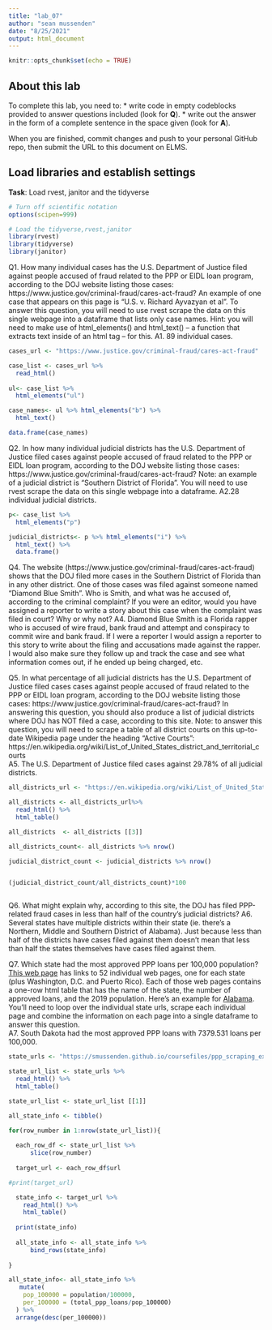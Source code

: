 ```yaml
---
title: "lab_07"
author: "sean mussenden"
date: "8/25/2021"
output: html_document
---
```


```r
knitr::opts_chunk$set(echo = TRUE)
```

## About this lab

To complete this lab, you need to:
* write code in empty codeblocks provided to answer questions included (look for **Q**).
* write out the answer in the form of a complete sentence in the space given (look for **A**).

When you are finished, commit changes and push to your personal GitHub repo, then submit the URL to this document on ELMS.

## Load libraries and establish settings
**Task**: Load rvest, janitor and the tidyverse
```r
# Turn off scientific notation
options(scipen=999)

# Load the tidyverse,rvest,janitor
library(rvest)
library(tidyverse)
library(janitor)
```


Q1. How many individual cases has the U.S. Department of Justice filed against people accused of fraud related to the PPP or EIDL loan program, according to the DOJ website listing those cases: https://www.justice.gov/criminal-fraud/cares-act-fraud?  An example of one case that appears on this page is "U.S. v. Richard Ayvazyan et al". To answer this question, you will need to use rvest scrape the data on this single webpage into a dataframe that lists only case names. Hint: you will need to make use of html_elements() and html_text() -- a function that extracts text inside of an html tag -- for this.
A1. 89 individual cases.

```r
cases_url <- "https://www.justice.gov/criminal-fraud/cares-act-fraud"

case_list <- cases_url %>%
  read_html() 
  
ul<- case_list %>%
  html_elements("ul")

case_names<- ul %>% html_elements("b") %>% 
  html_text() 

data.frame(case_names)

```

Q2. In how many individual judicial districts has the U.S. Department of Justice filed cases against people accused of fraud related to the PPP or EIDL loan program, according to the DOJ website listing those cases: https://www.justice.gov/criminal-fraud/cares-act-fraud?  Note: an example of a judicial district is "Southern District of Florida". You will need to use rvest scrape the data on this single webpage into a dataframe.
A2.28 individual judicial districts.

```r
p<- case_list %>%
  html_elements("p")

judicial_districts<- p %>% html_elements("i") %>% 
  html_text() %>% 
  data.frame()
```

Q4. The website (https://www.justice.gov/criminal-fraud/cares-act-fraud) shows that the DOJ filed more cases in the Southern District of Florida than in any other district. One of those cases was filed against someone named "Diamond Blue Smith". Who is Smith, and what was he accused of, according to the criminal complaint? If you were an editor, would you have assigned a reporter to write a story about this case when the complaint was filed in court? Why or why not?
A4. Diamond Blue Smith is a Florida rapper who is accused of wire fraud, bank fraud and attempt and conspiracy to commit wire and bank fraud. If I were a reporter I would assign a reporter to this story to write about the filing and accusations made against the rapper. I would also make sure they follow up and track the case and see what information comes out, if he ended up being charged, etc. 

Q5. In what percentage of all judicial districts has the U.S. Department of Justice filed cases cases against people accused of fraud related to the PPP or EIDL loan program, according to the DOJ website listing those cases: https://www.justice.gov/criminal-fraud/cares-act-fraud? In answering this question, you should also produce a list of judicial districts where DOJ has NOT filed a case, according to this site.  Note: to answer this question, you will need to scrape a table of all district courts on this up-to-date Wikipedia page under the heading "Active Courts": https://en.wikipedia.org/wiki/List_of_United_States_district_and_territorial_courts  
A5. The U.S. Department of Justice filed cases against 29.78% of all judicial districts.

```r
all_districts_url <- "https://en.wikipedia.org/wiki/List_of_United_States_district_and_territorial_courts"

all_districts <- all_districts_url%>%
  read_html() %>% 
  html_table()

all_districts  <- all_districts [[3]]

all_districts_count<- all_districts %>% nrow()

judicial_district_count <- judicial_districts %>% nrow()


(judicial_district_count/all_districts_count)*100



```
Q6. What might explain why, according to this site, the DOJ has filed PPP-related fraud cases in less than half of the country's judicial districts?
A6. Several states have multiple districts within their state (ie. there's a Northern, Middle and Southern District of Alabama). Just because less than half of the districts have cases filed against them doesn't mean that less than half the states themselves have cases filed against them. 

Q7. Which state had the most approved PPP loans per 100,000 population? [This web page](https://smussenden.github.io/coursefiles/ppp_scraping_example/index.html) has links to 52 individual web pages, one for each state (plus Washington, D.C. and Puerto Rico). Each of those web pages contains a one-row html table that has the name of the state, the number of approved loans, and the 2019 population. Here's an example for [Alabama](https://smussenden.github.io/coursefiles/ppp_scraping_example/states/alabama.html). You'll need to loop over the individual state urls, scrape each individual page and combine the information on each page into a single dataframe to answer this question.  
A7. South Dakota had the most approved PPP loans with 7379.531 loans per 100,000.
```r

state_urls <- "https://smussenden.github.io/coursefiles/ppp_scraping_example/index.html"

state_url_list <- state_urls %>%
  read_html() %>% 
  html_table()

state_url_list <- state_url_list [[1]]

all_state_info <- tibble()

for(row_number in 1:nrow(state_url_list)){
  
  each_row_df <- state_url_list %>%
      slice(row_number)
  
  target_url <- each_row_df$url

#print(target_url)

  state_info <- target_url %>%
    read_html() %>%
    html_table()
  
  print(state_info)
  
  all_state_info <- all_state_info %>%
      bind_rows(state_info)
  
}

all_state_info<- all_state_info %>% 
   mutate(
    pop_100000 = population/100000, 
    per_100000 = (total_ppp_loans/pop_100000)
  ) %>% 
  arrange(desc(per_100000))

```
